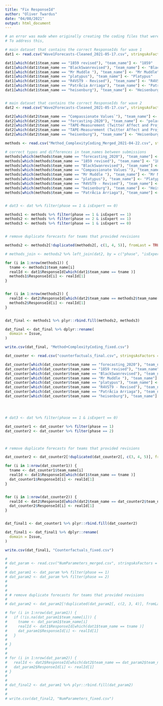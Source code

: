 ```yaml
---
title: "Fix ResponseId"
author: "Oliver Twardus"
date: "04/08/2021"
output: html_document
---
```


```r

# an error was made when originally creating the coding files that were sent to coders. Although the correct information/submissions were matched by team name, the ResponseIds were inconsistent.
# To address this, 

```

```r

# main dataset that contains the correct ResponseIds for wave 1
dat1 <- read.csv("Wave1Forecasts-Cleaned_2021-05-17.csv", stringsAsFactors = FALSE)

dat1[which(dat1$team_name == "1859 revised"), "team_name"] <- "1859"
dat1[which(dat1$team_name == "BlackSwanrevised"), "team_name"] <- "BlackSwan"
dat1[which(dat1$team_name == "Mr Muddle "), "team_name"] <- "Mr Muddle"
dat1[which(dat1$team_name == "platypus"), "team_name"] <- "Platypus"
dat1[which(dat1$team_name == "R4VST9 - Revised"), "team_name"] <- "R4VST9"
dat1[which(dat1$team_name == "PatrÃ­cia Arriaga"), "team_name"] <- "Patricia Arriaga"
dat1[which(dat1$team_name == "heisenburg"), "team_name"] <- "Heisenburg"


# main dataset that contains the correct ResponseIds for wave 2
dat2 <- read.csv("Wave2Forecasts-Cleaned_2021-05-17.csv", stringsAsFactors = FALSE)

dat2[which(dat2$team_name == "Compassionate Values`"), "team_name"] <- "Compassionate Values"
dat2[which(dat2$team_name == "forcasting-2020"), "team_name"] <- "polarization-2020CO"
dat2[which(dat2$team_name == "TAPE-Measurement (Twitter Affect and Project-implicit Empirical-Measurement)"), "team_name"] <- "TAPE-Measurement"
dat2[which(dat2$team_name == "TAPE-Measurement (Twitter Affect and Project-Implicit Empirical Measurement)"), "team_name"] <- "TAPE-Measurement"
dat2[which(dat2$team_name == "heisenburg"), "team_name"] <- "Heisenburg"

```


```r




methods <- read.csv("Method_ComplexityCoding_Merged_2021-04-22.csv", stringsAsFactors = FALSE)

# correct typos and differences in team_names between submissions
methods[which(methods$team_name == "forecasting_2020"), "team_name"] <- "polarization-2020CO"
methods[which(methods$team_name == "1859 revised"), "team_name"] <- "1859"
methods[which(methods$team_name == "BlackSwanrevised"), "team_name"] <- "BlackSwan"
methods[which(methods$team_name == "Compassionate Values`"), "team_name"] <- "Compassionate Values"
methods[which(methods$team_name == "Mr Muddle "), "team_name"] <- "Mr Muddle"
methods[which(methods$team_name == "platypus"), "team_name"] <- "Platypus"
methods[which(methods$team_name == "R4VST9 - Revised"), "team_name"] <- "R4VST9"
methods[which(methods$team_name == "heisenburg"), "team_name"] <- "Heisenburg"
methods[which(methods$team_name == "PatrÃ­cia Arriaga"), "team_name"] <- "Patricia Arriaga"


# dat3 <- dat %>% filter(phase == 1 & isExpert == 0)

methods1 <- methods %>% filter(phase == 1 & isExpert == 1)
methods2 <- methods %>% filter(phase == 2 & isExpert == 1)
methods3 <- methods %>% filter(phase == 1 & isExpert == 0)


# remove duplicate forecasts for teams that provided revisions

methods2 <- methods2[!duplicated(methods2[, c(1, 4, 5)], fromLast = TRUE),]

```

```r
# methods_join <- methods2 %>% left_join(dat2, by = c("phase", "isExpert","Issue" = "domain", "team_name"))

for (i in 1:nrow(methods1)) {
  tname <- methods1$team_name[i]
  realId <- dat1$ResponseId[which(dat1$team_name == tname )]
  methods1$ResponseId[i] <- realId[1]
}


for (i in 1:nrow(methods2)) {
  realId <- dat2$ResponseId[which(dat2$team_name == methods2$team_name[i])]
  methods2$ResponseId[i] <- realId[1]
}


dat_final <- methods1 %>% plyr::rbind.fill(methods2, methods3)

dat_final <- dat_final %>% dplyr::rename(
  domain = Issue,
)

write.csv(dat_final, "Method+ComplexityCoding_fixed.csv")

```

```r

dat_counter <- read.csv("counterfactuals_final.csv", stringsAsFactors = FALSE)

dat_counter[which(dat_counter$team_name == "forecasting_2020"), "team_name"] <- "polarization-2020CO"
dat_counter[which(dat_counter$team_name == "1859 revised"), "team_name"] <- "1859"
dat_counter[which(dat_counter$team_name == "BlackSwanrevised"), "team_name"] <- "BlackSwan"
dat_counter[which(dat_counter$team_name == "Mr Muddle "), "team_name"] <- "Mr Muddle"
dat_counter[which(dat_counter$team_name == "platypus"), "team_name"] <- "Platypus"
dat_counter[which(dat_counter$team_name == "R4VST9 - Revised"), "team_name"] <- "R4VST9"
dat_counter[which(dat_counter$team_name == "PatrÃ­cia Arriaga"), "team_name"] <- "Patricia Arriaga"
dat_counter[which(dat_counter$team_name == "heisenburg"), "team_name"] <- "Heisenburg"




# dat3 <- dat %>% filter(phase == 1 & isExpert == 0)

dat_counter1 <- dat_counter %>% filter(phase == 1)
dat_counter2 <- dat_counter %>% filter(phase == 2)



# remove duplicate forecasts for teams that provided revisions

dat_counter2 <- dat_counter2[!duplicated(dat_counter2[, c(3, 4, 5)], fromLast = TRUE),]
```

```r

for (i in 1:nrow(dat_counter1)) {
  tname <- dat_counter1$team_name[i]
  realId <- dat1$ResponseId[which(dat1$team_name == tname )]
  dat_counter1$ResponseId[i] <- realId[1]
}


for (i in 1:nrow(dat_counter2)) {
  realId <- dat2$ResponseId[which(dat2$team_name == dat_counter2$team_name[i])]
  dat_counter2$ResponseId[i] <- realId[1]
}


dat_final1 <- dat_counter1 %>% plyr::rbind.fill(dat_counter2)

dat_final1 <- dat_final1 %>% dplyr::rename(
  domain = Issue,
)

write.csv(dat_final1, "Counterfactuals_fixed.csv")

```

```r
# 
# dat_param <- read.csv("NumParameters_merged.csv", stringsAsFactors = FALSE)
# 
# dat_param1 <- dat_param %>% filter(phase == 1)
# dat_param2 <- dat_param %>% filter(phase == 2)
# 
# 
# 
# # remove duplicate forecasts for teams that provided revisions
# 
# dat_param2 <- dat_param2[!duplicated(dat_param2[, c(2, 3, 4)], fromLast = TRUE),]

```

```r

# for (i in 1:nrow(dat_param1)) {
#   if (!is.na(dat_param1$team_name[i])) {
#     tname <- dat_param1$team_name[i]
#     realId <- dat1$ResponseId[which(dat1$team_name == tname )]
#     dat_param1$ResponseId[i] <- realId[1]
#   }
#   
# }
# 
# 
# for (i in 1:nrow(dat_param2)) {
#   realId <- dat2$ResponseId[which(dat2$team_name == dat_param2$team_name[i])]
#   dat_param2$ResponseId[i] <- realId[1]
# }
# 
# 
# dat_final2 <- dat_param1 %>% plyr::rbind.fill(dat_param2)
# 
# 
# write.csv(dat_final2, "NumParameters_fixed.csv")

```

